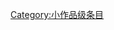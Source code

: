 {{catmore1|[[Wikipedia:中国专题|Wikipedia:中国专题]]}}
{{cat class | topic=中国 | class=小作品 }}
{{CategoryTOC}}

[[Category:小作品级条目|Category:小作品级条目]]